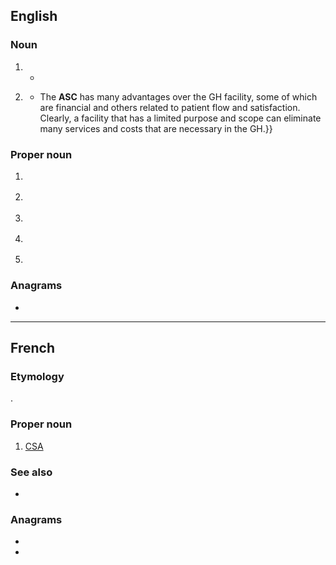 {{also|asc|ásc}}
==English==

===Noun===
{{en-noun}}

# {{initialism of|en|[[altered]] [[state]] of [[consciousness]]}}
#* {{quote-text|en|year=2005|author=Michael J. Gilmour|title=Call Me the Seeker|page=244|passage=Ravers listen to technomusic at home, and some have commented that certain tracks of music can elicit '''ASC''' similar to the ones experienced at raves.}}
# {{lb|en|medicine}} {{initialism of|en|ambulatory surgery center}}
#* {{quote-book|en|year=2000|title=Ambulatory Anorectal Surgery|author=Michael Lavan|editors=H. Randolph Bailey; Michael J. Snyder|chapter=Facilities for Ambulatory Surgery. Part A: The Freestanding Ambulatory Surgery Center|publisher=Springer|isbn=0387986030|page={{gbooks|VufdwFnykCMC|1|ASC}}|passage=The ambulatory surgery center ('''ASC''') differs from the general hospital (GH) in several respects. {{...}} The '''ASC''' has many advantages over the GH facility, some of which are financial and others related to patient flow and satisfaction. Clearly, a facility that has a limited purpose and scope can eliminate many services and costs that are necessary in the GH.}}

===Proper noun===
{{en-proper noun}}

# {{lb|en|Australia}} {{initialism of|en|{{w|Australian Sports Commission}}}}
# {{lb|en|Canada}} {{initialism of|en|{{w|Advertising Standards Canada}}}}
# {{lb|en|UK}} {{initialism of|en|{{w|Association of Speakers Clubs}}}}
# {{lb|en|UK}} {{initialism of|en|{{w|Avon and Somerset Constabulary}}}}
# {{lb|en|computing}} {{abbreviation of|en|ASCII}}

===Anagrams===
* {{anagrams|en|a=acs|A/Cs|ACS|ACs|CAS|CSA|Cas|Cas.|SAC|SCA|Sac|a/cs|acs|cas|cas'|sac}}

----

==French==

===Etymology===
{{initialism|fr|[[Agence spatiale canadienne]]||[[Canadian Space Agency]]}}.

===Proper noun===
{{fr-proper noun|f}}

# [[CSA]] {{gloss|Canadian Space Agency}}

===See also===
* {{pedia|lang=fr|Agence spatiale canadienne}}

===Anagrams===
* {{l|fr|cas}}
* {{l|fr|sac}}